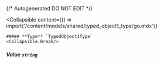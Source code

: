 {/* Autogenerated DO NOT EDIT  */}

<Collapsible
    content={() => import('/content/models/shared/typed_object1_type/go.mdx')}
>
    ##### **Type** `TypedObject1Type`
    <Collapsible.Break/>
</Collapsible>

##### **Value** `string`


